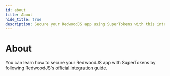 ```yaml
---
id: about
title: About
hide_title: true
description: Secure your RedwoodJS app using SuperTokens with this integration guide.
---
```


# About

You can learn how to secure your RedwoodJS app with SuperTokens by following RedwoodJS's [official integration guide](https://redwoodjs.com/docs/auth/supertokens).
